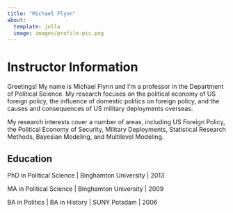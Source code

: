 ---
title: "Michael Flynn"
about: 
  template: jolla
  image: images/profile-pic.png
---

# Instructor Information 

Greetings! My name is Michael Flynn and I'm a professor in the Department of Political Science. My research focuses on the political economy of US foreign policy, the influence of domestic politics on foreign policy, and the causes and consequences of US military deployments overseas. 

My research interests cover a number of areas, including US Foreign Policy, the  Political Economy of Security, Military Deployments, Statistical Research Methods, Bayesian Modeling, and Multilevel Modeling.


## Education

PhD in Political Science | Binghamton University | 2013

MA in Political Science | Binghamton University | 2009

BA in Politics | BA in History | SUNY Potsdam | 2006
